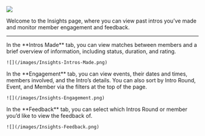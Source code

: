 ![](/images/Insights.png)

Welcome to the Insights page, where you can view past intros you’ve made and monitor member engagement and feedback. 

---

<Tabs>
  <Tab title="Intros Made">
    In the **Intros Made** tab, you can view matches between members and a brief overview of information, including status, duration, and rating.

    ![](/images/Insights-Intros-Made.png)
  </Tab>
  <Tab title="Engagement">
    In the **Engagement** tab, you can view events, their dates and times, members involved, and the Intro’s details. You can also sort by Intro       Round, Event, and Member via the filters at the top of the page.

    ![](/images/Insights-Engagement.png)
  </Tab>
  <Tab title="Feedback">
    In the **Feedback** tab, you can select which Intros Round or member you’d like to view the feedback of.

    ![](/images/Insights-Feedback.png)
  </Tab>
</Tabs>
